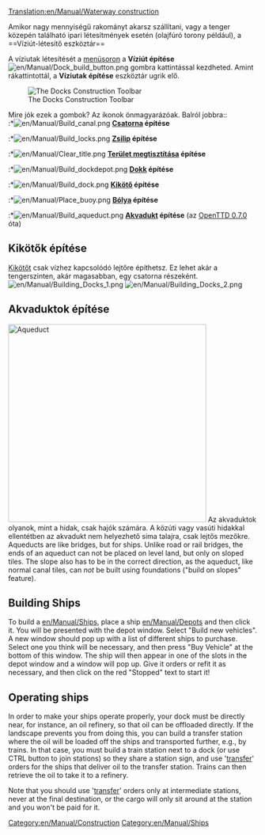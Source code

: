 [[Translation:en/Manual/Waterway construction]]
{{hu/Fordítás|en/Manual/Waterway construction|49}}{{en/Manual/Navigation}}

Amikor nagy mennyiségű rakományt akarsz szállítani, vagy a tenger közepén található ipari létesítmények esetén (olajfúró torony például), a ==Víziút-létesítő eszköztár==

A víziutak létesítését a [[hu/Menüsor|menüsoron]] a '''Víziút építése '''[[File:en/Manual/Dock build button.png]] gombra kattintással kezdheted. Amint rákattintottál, a '''Víziutak építése''' eszköztár ugrik elő.

[[File:en/Manual/Dock toolbar.png|center|frame|The Docks Construction Toolbar]]

Mire jók ezek a gombok? Az ikonok önmagyarázóak. Balról jobbra::<br>
:*[[File:en/Manual/Build canal.png]] '''[[hu/Csatorna|Csatorna]] építése'''
:*[[File:en/Manual/Build locks.png]] '''[[hu/Zsilip|Zsilip]] építése'''
:*[[File:en/Manual/Clear title.png]] '''[[hu/Manual/Tájrendezés|Terület megtisztítása]] építése'''
:*[[File:en/Manual/Build dockdepot.png]] '''[[hu/Manual/Járműtelepek|Dokk]] építése'''
:*[[File:en/Manual/Build dock.png]] '''[[hu/Kikötő|Kikötő]] építése'''
:*[[File:en/Manual/Place buoy.png]] '''[[hu/Bólya|Bólya]] építése'''
:*[[File:en/Manual/Build aqueduct.png]] '''[[hu/Víziutak építése#akvaduktok-epitese|Akvadukt]] építése''' (az [[hu/OpenTTD 0.7.0|OpenTTD 0.7.0]] óta)

==Kikötők építése==
[[hu/Kikötő|Kikötőt]] csak vízhez kapcsolódó lejtőre építhetsz. Ez lehet akár a tengerszinten, akár magasabban, egy csatorna részeként. [[File:en/Manual/Building Docks 1.png|left]] [[File:en/Manual/Building Docks 2.png]]

==Akvaduktok építése==
[[File:en/Manual/Aqueduct.png|thumb|400px|Aqueduct]]
Az akvaduktok olyanok, mint a hidak, csak hajók számára. A közúti vagy vasúti hidakkal ellentétben az akvadukt nem helyezhető sima talajra, csak lejtős mezőkre. 
Aqueducts are like bridges, but for ships. Unlike road or rail bridges, the ends of an aqueduct can not be placed on level land, but only on sloped tiles. The slope also has to be in the correct direction, as the aqueduct, like normal canal tiles, can ''not'' be built using foundations ("build on slopes" feature).<br style="clear:both;">

==Building Ships==
To build a [[en/Manual/Ships]], place a ship [[en/Manual/Depots]] and then click it. You will be presented with the depot window. Select "Build new vehicles". A new window should pop up with a list of different ships to purchase. Select one you think will be necessary, and then press "Buy Vehicle" at the bottom of this window. The ship will then appear in one of the slots in the depot window and a window will pop up. Give it orders or refit it as necessary, and then click on the red "Stopped" text to start it!

==Operating ships==
In order to make your ships operate properly, your dock must be directly near, for instance, an oil refinery, so that oil can be offloaded directly. If the landscape prevents you from doing this, you can build a transfer station where the oil will be loaded off the ships and transported further, e.g., by trains. In that case, you must build a train station next to a dock (or use CTRL button to join stations) so they share a station sign, and use '[[en/Manual/Orders#transfer|transfer]]' orders for the ships that deliver oil to the transfer station. Trains can then retrieve the oil to take it to a refinery.

Note that you should use '[[en/Manual/Orders#transfer|transfer]]' orders only at intermediate stations, never at the final destination, or the cargo will only sit around at the station and you won't be paid for it.
[[Category:en/Manual/Construction]]
[[Category:en/Manual/Ships]]